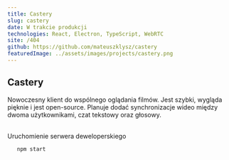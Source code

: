 ```yaml
---
title: Castery
slug: castery
date: W trakcie produkcji
technologies: React, Electron, TypeScript, WebRTC
site: /404
github: https://github.com/mateuszklysz/castery
featuredImage: ../assets/images/projects/castery.png
---
```


## Castery

Nowoczesny klient do wspólnego oglądania filmów. Jest szybki, wygląda pięknie i jest open-source.
Planuje dodać synchronizacje wideo między dwoma użytkownikami, czat tekstowy oraz głosowy.

<br />
Uruchomienie serwera deweloperskiego

```shell
   npm start
```
